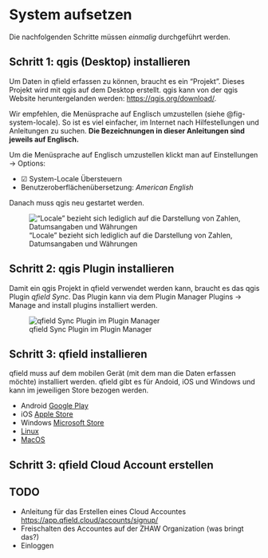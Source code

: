 # System aufsetzen {#sec-installation}


:::{.callout-note}

Die nachfolgenden Schritte müssen _einmalig_ durchgeführt werden. 

:::

## Schritt 1: [qgis]{.q} (Desktop) installieren

Um Daten in [qfield]{.q} erfassen zu können, braucht es ein "Projekt". Dieses Projekt wird mit [qgis]{.q} auf dem Desktop erstellt. [qgis]{.q} kann von der [qgis]{.q} Website heruntergelanden werden: [https://qgis.org/download/](qgis.org/download). 

Wir empfehlen, die Menüsprache auf Englisch umzustellen (siehe @fig-system-locale). So ist es viel einfacher, im Internet nach Hilfestellungen und Anleitungen zu suchen. **Die Bezeichnungen in dieser Anleitungen sind jeweils auf Englisch.**

Um die Menüsprache auf Englisch umzustellen klickt man auf [Einstellungen → Options]{.menu}: 

- [☑ System-Locale Übersteuern ]{.menu}
- [Benutzeroberflächenübersetzung: _American English_]{.menu}

Danach muss [qgis]{.q} neu gestartet werden.


!["Locale" bezieht sich lediglich auf die Darstellung von Zahlen, Datumsangaben und Währungen](images/system-locale.png){#fig-system-locale}

## Schritt 2: [qgis]{.q} Plugin installieren

Damit ein [qgis]{.q} Projekt in [qfield]{.q} verwendet werden kann, braucht es das [qgis]{.q} Plugin _[qfield]{.q} Sync_. Das Plugin kann via dem Plugin Manager [Plugins → Manage and install plugins]{.menu} installiert werden.


![[qfield]{.q} Sync Plugin im Plugin Manager](images/qfield-sync.png){#fig-qfield-sync}



## Schritt 3: [qfield]{.q} installieren

[qfield]{.q} muss auf dem mobilen Gerät (mit dem man die Daten erfassen möchte) installiert werden. [qfield]{.q} gibt es für Andoid, iOS und Windows und kann im jeweiligen Store bezogen werden.

- Android [Google Play](https://play.google.com/store/apps/details?id=ch.opengis.qfield)
- iOS [Apple Store](https://apps.apple.com/us/app/qfield-for-qgis/id1531726814)
- Windows [Microsoft Store](https://apps.microsoft.com/detail/xp99h3bcx4bw7f?hl=en-US&gl=CH)
- [Linux](https://qfield.org/get_latest/?platform=linux)
- [MacOS](https://qfield.org/get_latest/?platform=macos)



## Schritt 3: [qfield]{.q} Cloud Account erstellen




:::{.callout-warning}

## TODO

- Anleitung für das Erstellen eines Cloud Accountes <https://app.qfield.cloud/accounts/signup/>
- Freischalten des Accountes auf der ZHAW Organization (was bringt das?)
- Einloggen


:::